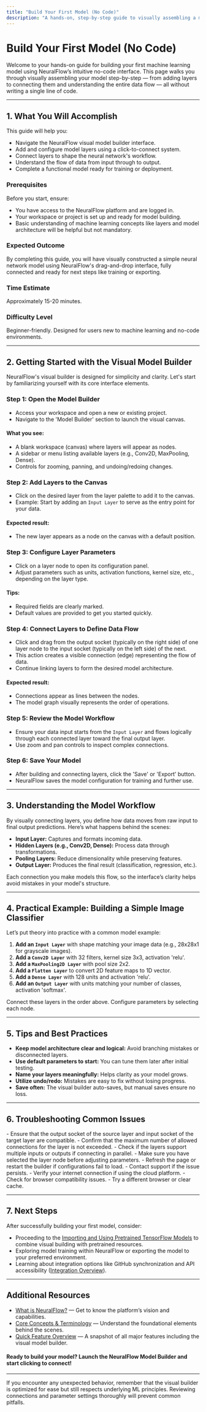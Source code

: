 ```yaml
---
title: "Build Your First Model (No Code)"
description: "A hands-on, step-by-step guide to visually assembling a machine learning model using NeuralFlow’s click-to-connect interface. Users learn to navigate the interface, add layers, connect components, and understand the workflow from data input to model output—all without writing a single line of code."
---
```


# Build Your First Model (No Code)

Welcome to your hands-on guide for building your first machine learning model using NeuralFlow’s intuitive no-code interface. This page walks you through visually assembling your model step-by-step — from adding layers to connecting them and understanding the entire data flow — all without writing a single line of code.

---

## 1. What You Will Accomplish

This guide will help you:

- Navigate the NeuralFlow visual model builder interface.
- Add and configure model layers using a click-to-connect system.
- Connect layers to shape the neural network's workflow.
- Understand the flow of data from input through to output.
- Complete a functional model ready for training or deployment.

### Prerequisites

Before you start, ensure:

- You have access to the NeuralFlow platform and are logged in.
- Your workspace or project is set up and ready for model building.
- Basic understanding of machine learning concepts like layers and model architecture will be helpful but not mandatory.

### Expected Outcome

By completing this guide, you will have visually constructed a simple neural network model using NeuralFlow's drag-and-drop interface, fully connected and ready for next steps like training or exporting.

### Time Estimate

Approximately 15-20 minutes.

### Difficulty Level

Beginner-friendly. Designed for users new to machine learning and no-code environments.

---

## 2. Getting Started with the Visual Model Builder

NeuralFlow's visual builder is designed for simplicity and clarity. Let's start by familiarizing yourself with its core interface elements.

### Step 1: Open the Model Builder

- Access your workspace and open a new or existing project.
- Navigate to the 'Model Builder' section to launch the visual canvas.

#### What you see:

- A blank workspace (canvas) where layers will appear as nodes.
- A sidebar or menu listing available layers (e.g., Conv2D, MaxPooling, Dense).
- Controls for zooming, panning, and undoing/redoing changes.

### Step 2: Add Layers to the Canvas

- Click on the desired layer from the layer palette to add it to the canvas.
- Example: Start by adding an `Input Layer` to serve as the entry point for your data.

#### Expected result:

- The new layer appears as a node on the canvas with a default position.

### Step 3: Configure Layer Parameters

- Click on a layer node to open its configuration panel.
- Adjust parameters such as units, activation functions, kernel size, etc., depending on the layer type.

#### Tips:

- Required fields are clearly marked.
- Default values are provided to get you started quickly.

### Step 4: Connect Layers to Define Data Flow

- Click and drag from the output socket (typically on the right side) of one layer node to the input socket (typically on the left side) of the next.
- This action creates a visible connection (edge) representing the flow of data.
- Continue linking layers to form the desired model architecture.

#### Expected result:

- Connections appear as lines between the nodes.
- The model graph visually represents the order of operations.

### Step 5: Review the Model Workflow

- Ensure your data input starts from the `Input Layer` and flows logically through each connected layer toward the final output layer.
- Use zoom and pan controls to inspect complex connections.

### Step 6: Save Your Model

- After building and connecting layers, click the 'Save' or 'Export' button.
- NeuralFlow saves the model configuration for training and further use.

---

## 3. Understanding the Model Workflow

By visually connecting layers, you define how data moves from raw input to final output predictions. Here’s what happens behind the scenes:

- **Input Layer:** Captures and formats incoming data.
- **Hidden Layers (e.g., Conv2D, Dense):** Process data through transformations.
- **Pooling Layers:** Reduce dimensionality while preserving features.
- **Output Layer:** Produces the final result (classification, regression, etc.).

Each connection you make models this flow, so the interface’s clarity helps avoid mistakes in your model's structure.

---

## 4. Practical Example: Building a Simple Image Classifier

Let’s put theory into practice with a common model example:

1. **Add an `Input Layer`** with shape matching your image data (e.g., 28x28x1 for grayscale images).
2. **Add a `Conv2D Layer`** with 32 filters, kernel size 3x3, activation 'relu'.
3. **Add a `MaxPooling2D Layer`** with pool size 2x2.
4. **Add a `Flatten Layer`** to convert 2D feature maps to 1D vector.
5. **Add a `Dense Layer`** with 128 units and activation 'relu'.
6. **Add an `Output Layer`** with units matching your number of classes, activation 'softmax'.

Connect these layers in the order above. Configure parameters by selecting each node.

---

## 5. Tips and Best Practices

- **Keep model architecture clear and logical:** Avoid branching mistakes or disconnected layers.
- **Use default parameters to start:** You can tune them later after initial testing.
- **Name your layers meaningfully:** Helps clarity as your model grows.
- **Utilize undo/redo:** Mistakes are easy to fix without losing progress.
- **Save often:** The visual builder auto-saves, but manual saves ensure no loss.

---

## 6. Troubleshooting Common Issues

<AccordionGroup title="Common Issues & Solutions">
<Accordion title="Cannot connect layers">
- Ensure that the output socket of the source layer and input socket of the target layer are compatible.
- Confirm that the maximum number of allowed connections for the layer is not exceeded.
- Check if the layers support multiple inputs or outputs if connecting in parallel.
</Accordion>
<Accordion title="Layer configuration options missing or disabled">
- Make sure you have selected the layer node before adjusting parameters.
- Refresh the page or restart the builder if configurations fail to load.
- Contact support if the issue persists.
</Accordion>
<Accordion title="Model does not save or export">
- Verify your internet connection if using the cloud platform.
- Check for browser compatibility issues.
- Try a different browser or clear cache.
</Accordion>
</AccordionGroup>

---

## 7. Next Steps

After successfully building your first model, consider:

- Proceeding to the [Importing and Using Pretrained TensorFlow Models](/guides/core-workflows/import-model) to combine visual building with pretrained resources.
- Exploring model training within NeuralFlow or exporting the model to your preferred environment.
- Learning about integration options like GitHub synchronization and API accessibility ([Integration Overview](/overview/features-integration/integrations-overview)).

---

## Additional Resources

- [What is NeuralFlow?](/overview/product-intro/what-is-neuralflow) — Get to know the platform’s vision and capabilities.
- [Core Concepts & Terminology](/overview/architecture-concepts/core-concepts) — Understand the foundational elements behind the scenes.
- [Quick Feature Overview](/overview/features-integration/feature-snapshot) — A snapshot of all major features including the visual model builder.


#### Ready to build your model? Launch the NeuralFlow Model Builder and start clicking to connect!

---

<Callout type="info">
If you encounter any unexpected behavior, remember that the visual builder is optimized for ease but still respects underlying ML principles. Reviewing connections and parameter settings thoroughly will prevent common pitfalls.
</Callout>
